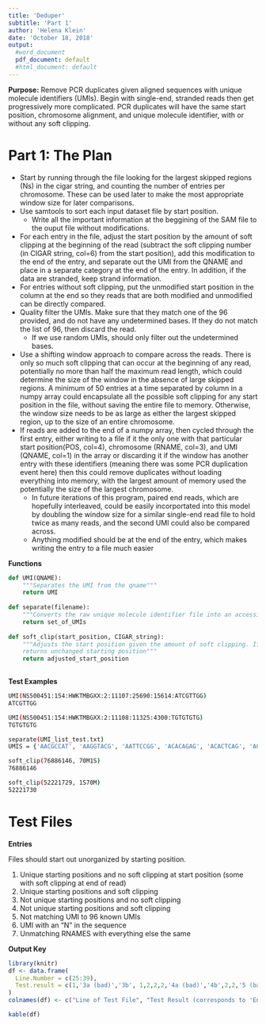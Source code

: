 ```yaml
---
title: 'Deduper'
subtitle: 'Part 1'
author: 'Helena Klein'
date: 'October 18, 2018'
output:
  #word_document
  pdf_document: default
  #html_document: default
---
```

**Purpose:**
Remove PCR duplicates given aligned sequences with unique molecule identifiers (UMIs). Begin with single-end, stranded reads then get progressively more complicated. PCR duplicates will have the same start position, chromosome alignment, and unique molecule identifier, with or without any soft clipping.

# Part 1: The Plan
+ Start by running through the file looking for the largest skipped regions (Ns) in the cigar string, and counting the number of entries per chromosome. These can be used later to make the most appropriate window size for later comparisons.
+ Use samtools to sort each input dataset file by start position.
    + Write all the important information at the beggining of the SAM file to the ouput file without modifications.
+ For each entry in the file, adjust the start position by the amount of soft clipping at the beginning of the read (subtract the soft clipping number (in CIGAR string, col=6) from the start position), add this modification to the end of the entry, and separate out the UMI from the QNAME and place in a separate category at the end of the entry. In addition, if the data are stranded, keep strand information.
+ For entries without soft clipping, put the unmodified start position in the column at the end so they reads that are both modified and unmodified can be directly compared.
+ Quality filter the UMIs. Make sure that they match one of the 96 provided, and do not have any undetermined bases. If they do not match the list of 96, then discard the read.
    + If we use random UMIs, should only filter out the undetermined bases.
+ Use a shifting window approach to compare across the reads. There is only so much soft clipping that can occur at the beginning of any read, potentially no more than half the maximum read length, which could determine the size of the window in the absence of large skipped regions. A minimum of 50 entries at a time separated by column in a numpy array could encapsulate all the possible soft clipping for any start position in the file, without saving the entire file to memory. Otherwise, the window size needs to be as large as either the largest skipped region, up to the size of an entire chromosome.
+ If reads are added to the end of a numpy array, then cycled through the first entry, either writing to a file if it the only one with that particular start position(POS, col=4), chromosome (RNAME, col=3), and UMI (QNAME, col=1) in the array or discarding it if the window has another entry with these identifiers (meaning there was some PCR duplication event here) then this could remove duplicates without loading everything into memory, with the largest amount of memory used the potentially the size of the largest chromosome.
    + In future iterations of this program, paired end reads, which are hopefully interleaved, could be easily incorportated into this model by doubling the window size for a similar single-end read file to hold twice as many reads, and the second UMI could also be compared across.
    + Anything modified should be at the end of the entry, which makes writing the entry to a file much easier
    
**Functions**
```python

def UMI(QNAME):
    """Separates the UMI from the qname"""
    return UMI
    
def separate(filename):
    """Converts the raw unique molecule identifier file into an accessible format for later use."""
    return set_of_UMIs
    
def soft_clip(start_position, CIGAR_string):
    """Adjusts the start position given the amount of soft clipping. If there is no soft clipping, 
    returns unchanged starting position"""
    return adjusted_start_position
    
```
**Test Examples**


```bash
UMI(NS500451:154:HWKTMBGXX:2:11107:25690:15614:ATCGTTGG)
ATCGTTGG

UMI(NS500451:154:HWKTMBGXX:2:11108:11325:4300:TGTGTGTG)
TGTGTGTG

separate(UMI_list_test.txt)
UMIS = {'AACGCCAT', 'AAGGTACG', 'AATTCCGG', 'ACACAGAG', 'ACACTCAG', 'ACACTGTG', 'ACAGGACA', 'ACCTGTAG'}

soft_clip(76886146, 70M1S)
76886146

soft_clip(52221729, 1S70M)
52221730

```


    
# Test Files

**Entries**

Files should start out unorganized by starting position. 

1. Unique starting positions and no soft clipping at start position (some with soft clipping at end of read)
2. Unique starting positions and soft clipping
3. Not unique starting positions and no soft clipping
4. Not unique starting positions and soft clipping
5. Not matching UMI to 96 known UMIs
6. UMI with an "N" in the sequence
7. Unmatching RNAMES with everything else the same

**Output Key**

```r
library(knitr)
df <- data.frame(
  Line.Number = c(25:39),
  Test.result = c(1,'3a (bad)','3b', 1,2,2,2,'4a (bad)','4b',2,2,'5 (bad)','6 (bad)',7,7)
)
colnames(df) <- c("Line of Test File", "Test Result (corresponds to 'Entries' numbering)")

kable(df)
```






